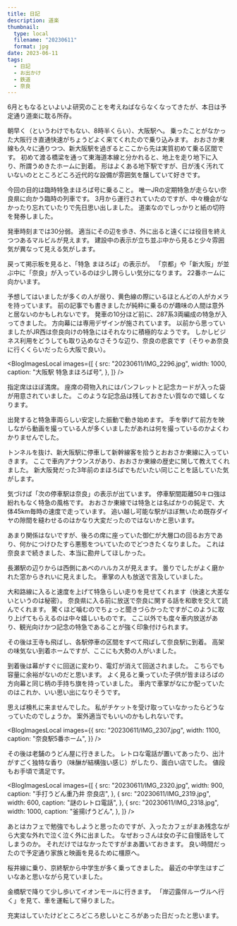 ```yaml
---
title: 日記
description: 道楽
thumbnail:
  type: local
  filename: "20230611"
  format: jpg
date: 2023-06-11
tags:
  - 日記
  - お出かけ
  - 鉄道
  - 奈良
---
```



6月ともなるといよいよ研究のことを考えねばならなくなってきたが、本日は予定通り道楽に耽る所存。

朝早く（というわけでもない、8時半くらい）、大阪駅へ。
乗ったことがなかった大阪行き直通快速がちょうどよく来てくれたので乗り込みます。
おおさか東線も久々に通りつつ、新大阪駅を過ぎるとここから先は実質初めて乗る区間です。
初めて渡る橋梁を通って東海道本線と分かれると、地上を走り地下に入り、所謂うめきたホームに到着。
形はよくある地下駅ですが、日が浅く汚れていないのとところどころ近代的な設備が雰囲気を醸していて好きです。

今回の目的は臨時特急まほろば号に乗ること。
唯一JRの定期特急が走らない奈良県に向かう臨時の列車です。
3月から運行されていたのですが、中々機会がなかったり忘れていたりで先日思い出しました。
道楽なのでしっかりと紙の切符を発券しました。

発車時刻までは30分弱。
適当にその辺を歩き、外に出ると遠くには役目を終えつつあるマルビルが見えます。
建設中の表示が立ち並ぶ中から見ると少々雰囲気が異なって見える気がします。

戻って掲示板を見ると、「特急 まほろば」の表示が。
「京都」や「新大阪」が並ぶ中に「奈良」が入っているのは少し誇らしい気分になります。
22番ホームに向かいます。

予想してはいましたが多くの人が居り、黄色線の際にいるほとんどの人がカメラを持っています。
前の記事でも書きましたが純粋に乗るのが趣味の人間は意外と居ないのかもしれないです。
発車の10分ほど前に、287系3両編成の特急が入ってきました。
方向幕には専用デザインが施されています。
以前から思っていましたがJR西は奈良向けの特急にはそれなりに積極的なようです。
しかしビジネス利用をどうしても取り込めなさそうな辺り、奈良の悲哀です（そりゃあ奈良に行くくらいだったら大阪で良い）。

<BlogImagesLocal
  images={[
    {
      src: "20230611/IMG_2296.jpg",
      width: 1000,
      caption: "大阪駅 特急まほろば号",
    },
  ]}
/>

指定席はほぼ満席。
座席の荷物入れにはパンフレットと記念カードが入った袋が用意されていました。
このような記念品は残しておきたい質なので嬉しくなります。

出発すると特急車両らしい安定した振動で動き始めます。
手を挙げて前方を映しながら動画を撮っている人が多くいましたがあれは何を撮っているのかよくわかりませんでした。

トンネルを抜け、新大阪駅に停車して新幹線客を拾うとおおさか東線に入っていきます。
ここで車内アナウンスがあり、おおさか東線の歴史に関して教えてくれました。
新大阪発だった3年前のまほろばでもだいたい同じことを話していた気がします。

気づけば「次の停車駅は奈良」の表示が出ています。
停車駅間距離50キロ強は紛れもなく特急の風格です。
おおさか東線では特急とは名ばかりの鈍足で、大体45km毎時の速度で走っています。
追い越し可能な駅がほぼ無いため既存ダイヤの隙間を縫わせるのはかなり大変だったのではないかと思います。

あまり関係はないですが、後ろの席に座っていた御仁が大層口の回るお方であり、何かにつけひたすら悪態をついていたのでどつきたくなりました。
これは奈良まで続きました、本当に勘弁してほしかった。

長瀬駅の辺りからは西側にあべのハルカスが見えます。
曇りでしたがよく磨かれた窓からきれいに見えました。
車掌の人も放送で言及していました。

大和路線に入ると速度を上げて特急らしい走りを見せてくれます（快速と大差ないというのは秘密）。
奈良県に入る前に放送で奈良に関する話を和歌を交えて読んでくれます。
驚くほど噛むのでちょっと聞きづらかったですがこのように取り上げてもらえるのは中々嬉しいものです。
ここ以外でも度々車内放送があり、観光向けかつ記念の特急であることが強く印象付けられます。

その後は王寺も飛ばし、各駅停車の区間をすべて飛ばして奈良駅に到着。
高架の味気ない到着ホームですが、ここにも大勢の人がいました。

到着後は幕がすぐに回送に変わり、電灯が消えて回送されました。
こちらでも容量に余裕がないのだと思います。
よく見ると乗っていた子供が皆まほろばの方向幕と同じ柄の手持ち旗を持っていました。
車内で車掌がなにか配っていたのはこれか、いい思い出になりそうです。

思えば検札に来ませんでした。
私がチケットを受け取っていなかったらどうなっていたのでしょうか。
案外適当でもいいのかもしれないです。

<BlogImagesLocal
  images={{
    src: "20230611/IMG_2307.jpg",
    width: 1100,
    caption: "奈良駅5番ホーム",
  }}
/>

その後は老舗のうどん屋に行きました。
レトロな電話が置いてあったり、出汁がすごく独特な香り（味醂が結構強い感じ）がしたり、面白い店でした。
値段もお手頃で満足です。

<BlogImagesLocal
  images={[
    {
      src: "20230611/IMG_2320.jpg",
      width: 900,
      caption: "手打うどん重乃井 奈良店",
    },
    {
      src: "20230611/IMG_2319.jpg",
      width: 600,
      caption: "謎のレトロ電話",
    },
    {
      src: "20230611/IMG_2318.jpg",
      width: 1000,
      caption: "釜揚げうどん",
    },
  ]}
/>

あとはカフェで勉強でもしようと思ったのですが、入ったカフェがまあ残念ながら大変な外れで泣く泣く外に出ました。
なぜおっさんは女の子に自慢話をしてしまうのか。
それだけではなかったですがまあ置いておきます。
良い時間だったので予定通り家族と映画を見るために橿原へ。

桜井線に乗り、京終駅から中学生が多く乗ってきました。
最近の中学生はすごいなあと思いながら見ていました。

金橋駅で降りて少し歩いてイオンモールに行きます。
「岸辺露伴ルーヴルへ行く」を見て、車を運転して帰りました。

充実はしていたけどところどころ悲しいところがあった日だったと思います。
